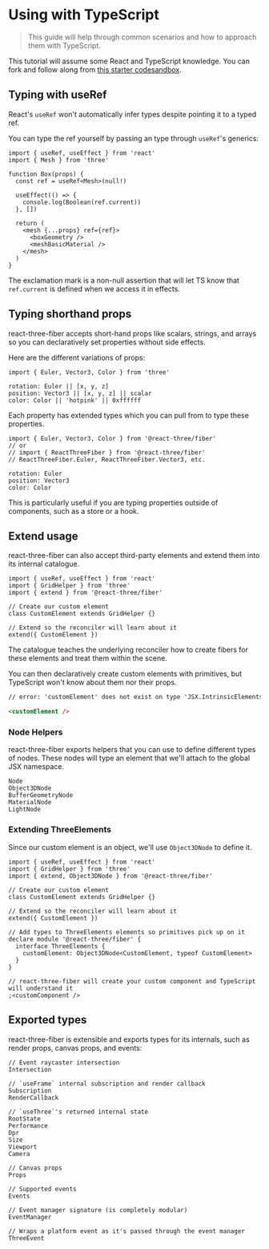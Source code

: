 # Using with TypeScript

>This guide will help through common scenarios and how to approach them with TypeScript.

This tutorial will assume some React and TypeScript knowledge. You can fork and follow along from [this starter codesandbox](https://codesandbox.io/s/brnsm).

## Typing with useRef

React's `useRef` won't automatically infer types despite pointing it to a typed ref.

You can type the ref yourself by passing an type through `useRef`'s generics:

```tsx
import { useRef, useEffect } from 'react'
import { Mesh } from 'three'

function Box(props) {
  const ref = useRef<Mesh>(null!)

  useEffect(() => {
    console.log(Boolean(ref.current))
  }, [])

  return (
    <mesh {...props} ref={ref}>
      <boxGeometry />
      <meshBasicMaterial />
    </mesh>
  )
}
```

The exclamation mark is a non-null assertion that will let TS know that `ref.current` is defined when we access it in effects.

## Typing shorthand props

react-three-fiber accepts short-hand props like scalars, strings, and arrays so you can declaratively set properties without side effects.

Here are the different variations of props:

```tsx
import { Euler, Vector3, Color } from 'three'

rotation: Euler || [x, y, z]
position: Vector3 || [x, y, z] || scalar
color: Color || 'hotpink' || 0xffffff
```

Each property has extended types which you can pull from to type these properties.

```tsx
import { Euler, Vector3, Color } from '@react-three/fiber'
// or
// import { ReactThreeFiber } from '@react-three/fiber'
// ReactThreeFiber.Euler, ReactThreeFiber.Vector3, etc.

rotation: Euler
position: Vector3
color: Color
```

This is particularly useful if you are typing properties outside of components, such as a store or a hook.

## Extend usage

react-three-fiber can also accept third-party elements and extend them into its internal catalogue.

```tsx
import { useRef, useEffect } from 'react'
import { GridHelper } from 'three'
import { extend } from '@react-three/fiber'

// Create our custom element
class CustomElement extends GridHelper {}

// Extend so the reconciler will learn about it
extend({ CustomElement })
```

The catalogue teaches the underlying reconciler how to create fibers for these elements and treat them within the scene.

You can then declaratively create custom elements with primitives, but TypeScript won't know about them nor their props.

```html
// error: 'customElement' does not exist on type 'JSX.IntrinsicElements'

<customElement />
```

### Node Helpers

react-three-fiber exports helpers that you can use to define different types of nodes. These nodes will type an element that we'll attach to the global JSX namespace.

```tsx
Node
Object3DNode
BufferGeometryNode
MaterialNode
LightNode
```

### Extending ThreeElements

Since our custom element is an object, we'll use `Object3DNode` to define it.

```tsx
import { useRef, useEffect } from 'react'
import { GridHelper } from 'three'
import { extend, Object3DNode } from '@react-three/fiber'

// Create our custom element
class CustomElement extends GridHelper {}

// Extend so the reconciler will learn about it
extend({ CustomElement })

// Add types to ThreeElements elements so primitives pick up on it
declare module '@react-three/fiber' {
  interface ThreeElements {
    customElement: Object3DNode<CustomElement, typeof CustomElement>
  }
}

// react-three-fiber will create your custom component and TypeScript will understand it
;<customComponent />
```

## Exported types

react-three-fiber is extensible and exports types for its internals, such as render props, canvas props, and events:

```tsx
// Event raycaster intersection
Intersection

// `useFrame` internal subscription and render callback
Subscription
RenderCallback

// `useThree`'s returned internal state
RootState
Performance
Dpr
Size
Viewport
Camera

// Canvas props
Props

// Supported events
Events

// Event manager signature (is completely modular)
EventManager

// Wraps a platform event as it's passed through the event manager
ThreeEvent
```
